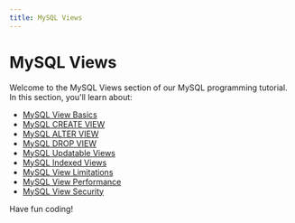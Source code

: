 ```yaml
---
title: MySQL Views
---
```


# MySQL Views

Welcome to the MySQL Views section of our MySQL programming tutorial. In this section, you'll learn about:

- [MySQL View Basics](./0-mysql-view-basics.mdx)
- [MySQL CREATE VIEW](./1-mysql-create-view.mdx)
- [MySQL ALTER VIEW](./2-mysql-alter-view.mdx)
- [MySQL DROP VIEW](./3-mysql-drop-view.mdx)
- [MySQL Updatable Views](./4-mysql-updatable-views.mdx)
- [MySQL Indexed Views](./5-mysql-indexed-views.mdx)
- [MySQL View Limitations](./6-mysql-view-limitations.mdx)
- [MySQL View Performance](./7-mysql-view-performance.mdx)
- [MySQL View Security](./8-mysql-view-security.mdx)

Have fun coding!